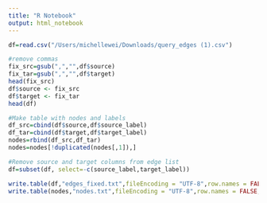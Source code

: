```yaml
---
title: "R Notebook"
output: html_notebook
---
```


```r
df=read.csv("/Users/michellewei/Downloads/query_edges (1).csv")
```

```r
#remove commas
fix_src=gsub(",","",df$source)
fix_tar=gsub(",","",df$target)
head(fix_src)
df$source <- fix_src
df$target <- fix_tar
head(df)
```



```r
#Make table with nodes and labels
df_src=cbind(df$source,df$source_label)
df_tar=cbind(df$target,df$target_label)
nodes=rbind(df_src,df_tar)
nodes=nodes[!duplicated(nodes[,1]),]
```


```r
#Remove source and target columns from edge list
df=subset(df, select=-c(source_label,target_label))
```

```r
write.table(df,"edges_fixed.txt",fileEncoding = "UTF-8",row.names = FALSE,col.names = FALSE, quote = FALSE,sep = ",")
write.table(nodes,"nodes.txt",fileEncoding = "UTF-8",row.names = FALSE,col.names = FALSE, quote = FALSE,sep = ",")
```

